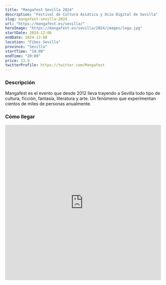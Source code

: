 ```yaml
---
title: "Mangafest Sevilla 2024"
description: "Festival de Cultura Asiática y Ocio Digital de Sevilla"
slug: mangafest-sevilla-2024
url: "https://mangafest.es/sevilla/"
heroImage: "https://mangafest.es/sevilla/2024/images/logo.jpg"
startDate: 2024-12-06
endDate: 2024-12-08
location: "Fibes Sevilla"
province: "Sevilla"
startTime: "10:00"
endTime: "20:00"
price: 13.5
twitterProfile: https://twitter.com/Mangafest
---
```


### Descripción 

Mangafest es el evento que desde 2012 lleva trayendo a Sevilla todo tipo de cultura, ficción, fantasía, literatura y arte. Un fenómeno que experimentan cientos de miles de personas anualmente.

### Cómo llegar

<iframe src="https://www.google.com/maps/embed?pb=!1m18!1m12!1m3!1d3169.380601572454!2d-5.93464358425441!3d37.40447797982848!2m3!1f0!2f0!3f0!3m2!1i1024!2i768!4f13.1!3m3!1m2!1s0xd1268d2c0630a2d%3A0x748ebc1be6e4508f!2sFibes+-+Palacio+de+Congresos+y+Exposiciones!5e0!3m2!1ses!2ses!4v1536672046577" width="100%" height="500" frameborder="0" style="border:0" allowfullscreen></iframe>
